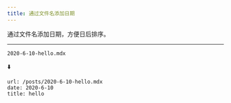 ```yaml
---
title: 通过文件名添加日期
---
```


通过文件名添加日期，方便日后排序。

---

```
2020-6-10-hello.mdx
```

⬇️

```
url: /posts/2020-6-10-hello.mdx
date: 2020-6-10
title: hello
```